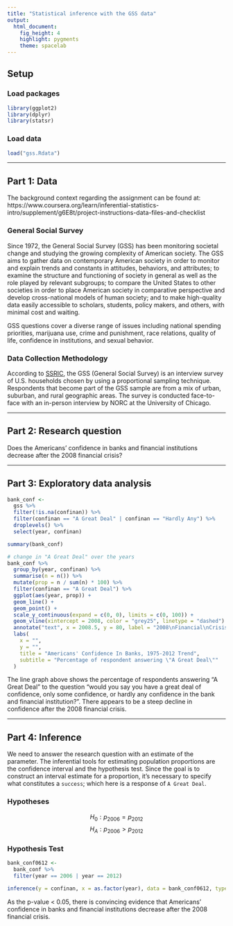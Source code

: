 ```yaml
---
title: "Statistical inference with the GSS data"
output: 
  html_document: 
    fig_height: 4
    highlight: pygments
    theme: spacelab
---
```


## Setup

### Load packages

```r
library(ggplot2)
library(dplyr)
library(statsr)
```

### Load data

```r
load("gss.Rdata")
```

* * *

## Part 1: Data

The background context regarding the assignment can be found at:
https://www.coursera.org/learn/inferential-statistics-intro/supplement/g6E8t/project-instructions-data-files-and-checklist

### General Social Survey

Since 1972, the General Social Survey (GSS) has been monitoring societal change and studying the growing complexity of American society. The GSS aims to gather data on contemporary American society in order to monitor and explain trends and constants in attitudes, behaviors, and attributes; to examine the structure and functioning of society in general as well as the role played by relevant subgroups; to compare the United States to other societies in order to place American society in comparative perspective and develop cross-national models of human society; and to make high-quality data easily accessible to scholars, students, policy makers, and others, with minimal cost and waiting.

GSS questions cover a diverse range of issues including national spending priorities, marijuana use, crime and punishment, race relations, quality of life, confidence in institutions, and sexual behavior.

### Data Collection Methodology

According to [SSRIC](https://www.ssric.org/trd/other/ssda/gssdesc), the GSS (General Social Survey) is an interview survey of U.S. households chosen by using a proportional sampling technique.  Respondents that become part of the GSS sample are from a mix of urban, suburban, and rural geographic areas. The survey is conducted face-to-face with an in-person interview by NORC at the University of Chicago.

* * *

## Part 2: Research question

Does the Americans' confidence in banks and financial institutions decrease after the 2008 financial crisis? 

* * *

## Part 3: Exploratory data analysis

```r
bank_conf <- 
  gss %>% 
  filter(!is.na(confinan)) %>% 
  filter(confinan == "A Great Deal" | confinan == "Hardly Any") %>% 
  droplevels() %>% 
  select(year, confinan)

summary(bank_conf)
```

```r
# change in "A Great Deal" over the years
bank_conf %>% 
  group_by(year, confinan) %>% 
  summarise(n = n()) %>% 
  mutate(prop = n / sum(n) * 100) %>% 
  filter(confinan == "A Great Deal") %>% 
  ggplot(aes(year, prop)) +
  geom_line() +
  geom_point() +
  scale_y_continuous(expand = c(0, 0), limits = c(0, 100)) +
  geom_vline(xintercept = 2008, color = "grey25", linetype = "dashed") +
  annotate("text", x = 2008.5, y = 80, label = "2008\nFinancial\nCrisis", hjust = 0) +
  labs(
    x = "",
    y = "",
    title = "Americans' Confidence In Banks, 1975-2012 Trend",
    subtitle = "Percentage of respondent answering \"A Great Deal\""
  )
```

The line graph above shows the percentage of respondents answering "A Great Deal" to the question "would you say you have a great deal of confidence, only some confidence, or hardly any confidence in the bank and financial institution?". There appears to be a steep decline in confidence after the 2008 financial crisis. 

* * *

## Part 4: Inference

We need to answer the research question with an estimate of the parameter. The inferential tools for estimating population proportions are the confidence interval and the hypothesis test. Since the goal is to construct an interval estimate for a proportion, it's necessary to specify what constitutes a `success`; which here is a response of `A Great Deal`.

### Hypotheses

$$H_0: p_{2006} = p_{2012}$$
$$H_A: p_{2006} > p_{2012}$$

### Hypothesis Test

```r
bank_conf0612 <- 
  bank_conf %>% 
  filter(year == 2006 | year == 2012)
```

```r
inference(y = confinan, x = as.factor(year), data = bank_conf0612, type = "ht", statistic = "proportion", method = "theoretical", null = 0, alternative = "greater", success = "A Great Deal")
```

As the p-value < 0.05, there is convincing evidence that Americans' confidence in banks and financial institutions decrease after the 2008 financial crisis.